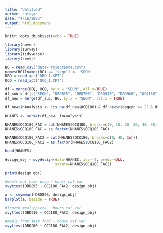 ```yaml
---
title: "Untitled"
author: "Divya"
date: "4/16/2023"
output: html_document
---
```


```r
knitr::opts_chunk$set(echo = TRUE)
```

```r
library(haven)
library(survey)
library(tidyverse)
library(readr)
```


```r
BG = read_csv("data/ProjectData.csv")
names(BG)[names(BG) == 'seqn'] <- 'SEQN'
DBQ = read_xpt("DBQ_I.XPT")
OCQ = read_xpt("OCQ_I.XPT")

df = merge(DBQ, OCQ, by.x = "SEQN", all.x=TRUE)
df_sub = df[c("SEQN", "DBD895", "DBQ700", "DBD910", "DBD900", "OCQ180")]
df_new = merge(df_sub, BG, by.x = "SEQN", all.x = TRUE)

df_new$inAnalysis <- !is.na(df_new$OCQ180) & df_new$ridageyr >= 22 & df_new$ridageyr <= 65

```

```r
NHANES <- subset(df_new, inAnalysis)
```

```r
NHANES$OCQ180_FAC = cut(NHANES$OCQ180, breaks=c(0, 10, 20, 30, 40, 50, Inf))
NHANES$OCQ180_FAC = as.factor(NHANES$OCQ180_FAC)

NHANES$OCQ180_FAC2 = cut(NHANES$OCQ180, breaks=c(0, 40, Inf))
NHANES$OCQ180_FAC2 = as.factor(NHANES$OCQ180_FAC2)

head(NHANES)
```

```r
design_obj = svydesign(data=NHANES, ids=~0, probs=NULL, 
                       strata=NHANES$OCQ180_FAC2)

print(design_obj)
```

```r
#meals not home prep ~ hours cat var
svyttest(DBD895 ~ OCQ180_FAC2, design_obj)
```

```r
a <- svymean(~DBD895, design_obj)
barplot(a, beside = TRUE)

```


```r
#frozen meals/pizza ~ hours cat var 
svyttest(DBD910 ~ OCQ180_FAC2, design_obj)
```

```r
#meals from fast food ~ hours cat var 
svyttest(DBD900 ~ OCQ180_FAC2, design_obj)
```




